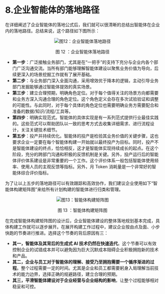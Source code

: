 # 8.企业智能体的落地路径
在详细阐述了企业智能体的落地公式后，我们就可以很清晰的总结出智能体在企业内的落地路径。总结来说，这个路径如下图所示：

<div align="center">
  <img 
    src="/whitepaper/fig12_agi_stages.png" 
    alt="图12：企业智能体落地路径" 
    title="图12：企业智能体落地路径" 
    style={{ width: '70%' }} 
  />
  <p>图 12 ：企业智能体落地路径</p>
</div>

- **第一步**：广泛接触业务部门，尤其是在“一把手”的支持下充分与企业内各个部门广泛沟通交流。当所有部门能够理解智能体建设以聚焦业务价值为导向，后续更深入的场景挖掘工作就有了展开基础。
- **第二步**：与业务部门深入全面沟通，采用增效优于降本的逻辑，主动引导业务部门发掘能够通过智能体提效的真实场景。
- **第三步**：建立合理预期，明确角色定位。对于每个值得关注的场景方向都需要和业务方深入沟通合理的角色定位。这个角色定义会存在多次试验验证和调整的可能性。与此同时，对于每个具体的角色定位也需要明确业务方需要配合和准备的数据/知识/流程/工具等。
- **第四步**：明确实现范式。智能体的具体实现是有一系列范式提供行业最佳实践的。这些范式可以帮助团队以一致的思考方式去收集详细需求、进行流程设计，关注关键技术细节。
- **第五步**：投产并持续优化。智能体的投产是检验其业务价值的关键步骤，这也要求企业一定要在每个智能体构建一开始就以最终投产为目标。同时，投产不是智能体建设的终点，恰恰相反，这才是智能体实现持续成长的起点。在这个阶段，充分的跨部门沟通和积极的反馈机制是关键。另外，投产运行后的智能体评价体系建设是非常重要的一个工作。这个评价体系一般包括智能体使用频率、使用人员的主观反馈等指标。另外，月 Token 消耗量是一个非常好的智能体综合评价指标。

为了让以上五步的落地路径可以有效跟踪和高效协作，我们建议企业使用如下“智能体构建矩阵图”来给所有计划构建的智能体进行归类和管理。

<div align="center">
  <img 
    src="/whitepaper/fig13_agi_stages.png" 
    alt="图13：智能体构建矩阵图" 
    title="图13：智能体构建矩阵图" 
    style={{ width: '90%' }} 
  />
  <p>图 13 ：智能体构建矩阵图</p>
</div>

在完成智能体构建矩阵图的设计后，企业智能体建设的整体落地规划基本完成，具体构建工作就可以逐步展开。在展开构建工作过程中，建议企业按由点及面、小步快跑的节奏进行推进。选择这个节奏的背后原因有三：
- **其一，智能体及其背后的生成式 AI 技术仍然在快速迭代**。这个节奏可以有效控制企业的试错成本并可以避免因为巨大沉默成本阻碍企业积极拥抱新的技术和产品。
- **其二，企业与员工对于智能体的理解、接受乃至拥抱需要一个循序渐进的过程**。整个过程需要一定的时间。尤其是企业和员工都需要躬身入局理解当前技术的能力边界，选择正确的规避路径，建立合理的预期。
- **其三，平滑智能体建设对于企业经营与企业结构的影响**，让整个过程能够相对稳妥和可控。
